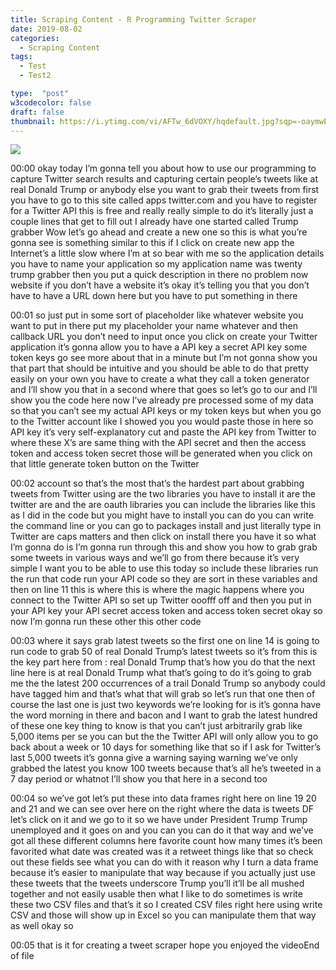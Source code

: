 ```yaml
---
title: Scraping Content - R Programming Twitter Scraper
date: 2019-08-02
categories:
  - Scraping Content
tags:
  - Test
  - Test2

type:  "post"
w3codecolor: false
draft: false
thumbnail: https://i.ytimg.com/vi/AFTw_6dVOXY/hqdefault.jpg?sqp=-oaymwEZCNACELwBSFXyq4qpAwsIARUAAIhCGAFwAQ==&rs=AOn4CLDyBeI9iEE8LdEvLGfLSLwPPrZhvA
---
```


<a href="https://www.youtube.com/watch?v=AFTw_6dVOXY">
<img src="auto-posts/images/01-ScrapingContent-DataManipulationTwitterScraperusingR.webm.jpg">
</a>









00:00
okay today I'm gonna tell you about how to use our programming to capture
Twitter search results and capturing certain people's tweets like at real
Donald Trump or anybody else you want to
grab their tweets from first you have to go to this site called apps twitter.com
and you have to register for a Twitter API this is free and really really
simple to do it's literally just a couple lines that get to fill out I
already have one started called Trump grabber Wow let's go ahead and create a
new one so this is what you're gonna see is something similar to this if I click
on create new app the Internet's a little slow where I'm at so bear with me
so the application details you have to name your application so my application
name was twenty trump grabber then you put a quick description in there no
problem now website if you don't have a website it's okay it's telling you that
you don't have to have a URL down here but you have to put something in there

00:01
so just put in some sort of placeholder like whatever website you want to put in
there put my placeholder your name whatever and then callback URL you don't
need to input once you click on create your Twitter application it's gonna
allow you to have a API key a secret API key some token keys go see
more about that in a minute but I'm not gonna show you that part that should be
intuitive and you should be able to do that pretty easily on your own you have
to create a what they call a token generator and I'll show you that in a
second where that goes so let's go to our and I'll show you the code here now
I've already pre processed some of my data so that you can't see my actual API
keys or my token keys but when you go to the Twitter account like I showed you
you would paste those in here so API key it's very self-explanatory
cut and paste the API key from Twitter to where these X's are same thing with
the API secret and then the access token and access token secret those will be
generated when you click on that little generate token button on the Twitter

00:02
account so that's the most that's the hardest part about grabbing tweets from
Twitter using are the two libraries you have to install it are the twitter are
and the are oauth libraries you can include the libraries like this as I did
in the code but you might have to install you can do you can write the command
line or you can go to packages install and just literally type in Twitter are
caps matters and then click on install there you have it so what I'm gonna do
is I'm gonna run through this and show you how to grab grab some tweets in
various ways and we'll go from there because it's
very simple I want you to be able to use this today so include these libraries
run the run that code run your API code so they are sort in these variables and
then on line 11 this is where this is where the magic happens where you
connect to the Twitter API so set up Twitter
ooofff off and then you put in your API key your API secret access token and
access token secret okay so now I'm gonna run these other this other code

00:03
where it says grab latest tweets so the first one on line 14 is going to run
code to grab 50 of real Donald Trump's latest tweets so it's from this is the
key part here from : real Donald Trump that's how you do that
the next line here is at real Donald Trump what that's going to do it's going
to grab me the the latest 200 occurrences of a trail Donald Trump so
anybody could have tagged him and that's what that will grab so let's run that
one then of course the last one is just two keywords we're looking for is it's
gonna have the word morning in there and bacon and I want to grab the latest
hundred of these one key thing to know is that you can't just arbitrarily grab
like 5,000 items per se you can but the the Twitter API will only allow you to
go back about a week or 10 days for something like that so if I ask for
Twitter's last 5,000 tweets it's gonna give a warning saying warning we've only
grabbed the latest you know 100 tweets because that's all he's tweeted in a 7
day period or whatnot I'll show you that here in a second too

00:04
so we've got let's put these into data frames right here on line 19 20 and 21
and we can see over here on the right where the data is tweets DF let's click
on it and we go to it so we have under President Trump Trump unemployed and it
goes on and you can you can do it that way and we've got all these different
columns here favorite count how many times it's been favorited what date was
created was it a retweet things like that so check out
these fields see what you can do with it reason why I turn a data frame because
it's easier to manipulate that way because if you actually just use these
tweets that the tweets underscore Trump you'll it'll be all mushed together and
not easily usable then what I like to do sometimes is write these two CSV files
and that's it so I created CSV files right here using write CSV and those
will show up in Excel so you can manipulate them that way as well okay so

00:05
that is it for creating a tweet scraper hope you enjoyed the videoEnd of file

